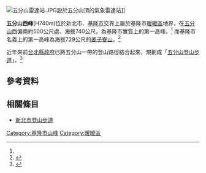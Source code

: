 [[File:五分山雷達站.JPG|thumb]]設於五分山頂的氣象雷達站]]

'''五分山西峰'''(H740m)位於新北市、[[基隆市|基隆市]]交界上屬於基隆市[[暖暖區|暖暖區]]地界，在[[五分山|五分山]]西偏南約500公尺處、海拔740公尺。為基隆市實質上的第一高峰。<ref name="獨步山林間"/> 而基隆市名義上的第一高峰為海拔729公尺的[[姜子寮山|姜子寮山]]。<ref name="獨步山林間">{{Cite web |url=http://www.yougoipay.com/kenny/w523/index.htm |title=《獨步山林間523：小百岳012天上山》，獨步山林間網站 |accessdate=2014-02-08 |archive-date=2011-03-08 |archive-url=https://web.archive.org/web/20110308210332/http://www.yougoipay.com/kenny/w523/index.htm |dead-url=no }}</ref>

近年來前[[台北縣政府|台北縣政府]]已將五分山一帶的登山路徑結合起來，規劃成「[[五分山登山步道|五分山登山步道]]」。<ref name="登山步道資訊">{{Cite web |url=http://sport.tpc.edu.tw/people/mountain/line-3-14.htm |title=《登山步道資訊 14 五分山登山步道》，臺北縣綠色走廊登山步道導覽資訊網 |accessdate=2014-02-08 |archive-date=2010-01-26 |archive-url=https://web.archive.org/web/20100126014340/http://sport.tpc.edu.tw/people/mountain/line-3-14.htm |dead-url=no }}</ref>

==參考資料==
{{reflist}}

==相關條目==
*[[新北市登山步道|新北市登山步道]]

[[Category:基隆市山峰|Category:基隆市山峰]]
[[Category:暖暖區|Category:暖暖區]]